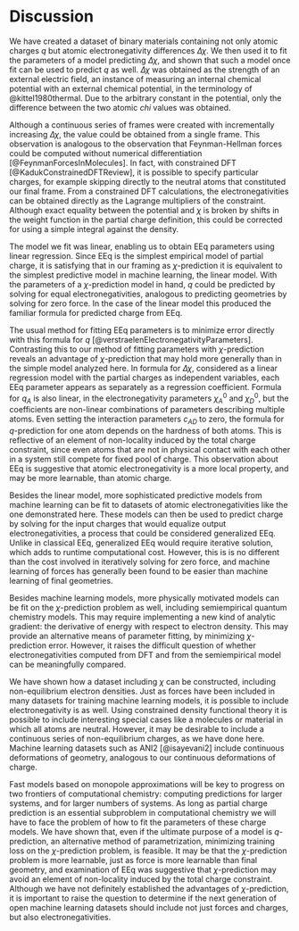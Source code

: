 # Discussion

We have created a dataset of binary materials containing not only atomic charges $q$ but atomic electronegativity differences $\Delta \chi$.
We then used it to fit the parameters of a model predicting $\Delta \chi$, and shown that such a model once fit can be used to predict $q$ as well.
$\Delta \chi$ was obtained as the strength of an external electric field, an instance of measuring an internal chemical potential with an external chemical potential, in the terminology of @kittel1980thermal.
Due to the arbitrary constant in the potential, only the difference between the two atomic $chi$ values was obtained.

Although a continuous series of frames were created with incrementally increasing $\Delta \chi$, the value could be obtained from a single frame.
This observation is analogous to the observation that Feynman-Hellman forces could be computed without numerical differentiation [@FeynmanForcesInMolecules].
In fact, with constrained DFT [@KadukConstrainedDFTReview], it is possible to specify particular charges, for example skipping directly to the neutral atoms that constituted our final frame.
From a constrained DFT calculations, the electronegativities can be obtained directly as the Lagrange multipliers of the constraint.
Although exact equality between the potential and $\chi$ is broken by shifts in the weight function in the partial charge definition, this could be corrected for using a simple integral against the density.

The model we fit was linear, enabling us to obtain EEq parameters using linear regression.
Since EEq is the simplest empirical model of partial charge, it is satisfying that in our framing as $\chi$-prediction it is equivalent to the simplest predictive model in machine learning, the linear model.
With the parameters of a $\chi$-prediction model in hand, $q$ could be predicted by solving for equal electronegativities, analogous to predicting geometries by solving for zero force.
In the case of the linear model this produced the familiar formula for predicted charge from EEq.

The usual method for fitting EEq parameters is to minimize error directly with this formula for $q$ [@verstraelenElectronegativityParameters].
Contrasting this to our method of fitting parameters with $\chi$-prediction reveals an advantage of $\chi$-prediction that may hold more generally than in the simple model analyzed here.
In formula \eqref{eq:LinearModel} for $\Delta \chi$, considered as a linear regression model with the partial charges as independent variables, each EEq parameter appears as separately as a regression coefficient.
Formula \eqref{eq:EEqPred} for $q_A$ is also linear, in the electronegativity parameters $\chi_A^0$ and $\chi_D^0$, but the coefficients are non-linear combinations of parameters describing multiple atoms.
Even setting the interaction parameters $c_{AD}$ to zero, the formula for $q$-prediction for one atom depends on the hardness of both atoms.
This is reflective of an element of non-locality induced by the total charge constraint, since even atoms that are not in physical contact with each other in a system still compete for fixed pool of charge.
This observation about EEq is suggestive that atomic electronegativity is a more local property, and may be more learnable, than atomic charge.

Besides the linear model, more sophisticated predictive models from machine learning can be fit to datasets of atomic electronegativities like the one demonstrated here.
These models can then be used to predict charge by solving for the input charges that would equalize output electronegativities, a process that could be considered generalized EEq.
Unlike in classical EEq, generalized EEq would require iterative solution, which adds to runtime computational cost.
However, this is is no different than the cost involved in iteratively solving for zero force, and machine learning of forces has generally been found to be easier than machine learning of final geometries.

Besides machine learning models, more physically motivated models can be fit on the $\chi$-prediction problem as well, including semiempirical quantum chemistry models.
This may require implementing a new kind of analytic gradient: the derivative of energy with respect to electron density.
This may provide an alternative means of parameter fitting, by minimizing $\chi$-prediction error.
However, it raises the difficult question of whether electronegativities computed from DFT and from the semiempirical model can be meaningfully compared.

We have shown how a dataset including $\chi$ can be constructed, including non-equilibrium electron densities.
Just as forces have been included in many datasets for training machine learning models, it is possible to include electronegativity is as well.
Using constrained density functional theory it is possible to include interesting special cases like a molecules or material in which all atoms are neutral.
However, it may be desirable to include a continuous series of non-equilibrium charges, as we have done here.
Machine learning datasets such as ANI2 [@isayevani2] include continuous deformations of geometry, analogous to our continuous deformations of charge.

Fast models based on monopole approximations will be key to progress on two frontiers of computational chemistry: computing predictions for larger systems, and for larger numbers of systems.
As long as partial charge prediction is an essential subproblem in computational chemistry we will have to face the problem of how to fit the parameters of these charge models.
We have shown that, even if the ultimate purpose of a model is $q$-prediction, an alternative method of parametrization, minimizing training loss on the $\chi$-prediction problem, is feasible.
It may be that the $\chi$-prediction problem is more learnable, just as force is more learnable than final geometry, and examination of EEq was suggestive that $\chi$-prediction may avoid an element of non-locality induced by the total charge constraint.
Although we have not definitely established the advantages of $\chi$-prediction, it is important to raise the question to determine if the next generation of open machine learning datasets should include not just forces and charges, but also electronegativities.
